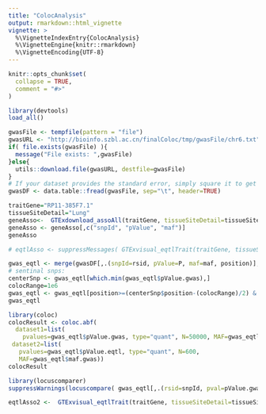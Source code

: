 ```yaml
---
title: "ColocAnalysis"
output: rmarkdown::html_vignette
vignette: >
  %\VignetteIndexEntry{ColocAnalysis}
  %\VignetteEngine{knitr::rmarkdown}
  %\VignetteEncoding{UTF-8}
---
```


```r
knitr::opts_chunk$set(
  collapse = TRUE,
  comment = "#>"
)
```

```r
library(devtools)
load_all()
```

```r
gwasFile <- tempfile(pattern = "file")
gwasURL <- "http://bioinfo.szbl.ac.cn/finalColoc/tmp/gwasFile/chr6.txt"
if( file.exists(gwasFile) ){ 
  message("File exists: ",gwasFile)
}else{
  utils::download.file(gwasURL, destfile=gwasFile)
}
# If your dataset provides the standard error, simply square it to get the variance.
gwasDF <- data.table::fread(gwasFile, sep="\t", header=TRUE)

```

```r
traitGene="RP11-385F7.1"
tissueSiteDetail="Lung"
geneAsso<-  GTExdownload_assoAll(traitGene, tissueSiteDetail=tissueSiteDetail)
geneAsso <- geneAsso[,c("snpId", "pValue", "maf")]
geneAsso
```

```r
# eqtlAsso <- suppressMessages( GTExvisual_eqtlTrait(traitGene, tissueSiteDetail=tissueSiteDetail) )
```

```r
gwas_eqtl <- merge(gwasDF[,.(snpId=rsid, pValue=P, maf=maf, position)], geneAsso, by="snpId", sort=FALSE, suffixes = c(".gwas",".eqtl"))
# sentinal snps:
centerSnp <- gwas_eqtl[which.min(gwas_eqtl$pValue.gwas),]
colocRange=1e6
gwas_eqtl <- gwas_eqtl[position>=(centerSnp$position-(colocRange)/2) & position<=(centerSnp$position+(colocRange)/2),]
gwas_eqtl
```

```r
library(coloc)
colocResult <- coloc.abf(
  dataset1=list(
    pvalues=gwas_eqtl$pValue.gwas, type="quant", N=50000, MAF=gwas_eqtl$maf.gwas),
 dataset2=list(
   pvalues=gwas_eqtl$pValue.eqtl, type="quant", N=600,
   MAF=gwas_eqtl$maf.gwas))
colocResult
```

```r
library(locuscomparer)
suppressWarnings(locuscompare( gwas_eqtl[,.(rsid=snpId, pval=pValue.gwas)], gwas_eqtl[,.(rsid=snpId, pval=pValue.eqtl)] ))

```

```r
eqtlAsso2 <-  GTExvisual_eqtlTrait(traitGene, tissueSiteDetail=tissueSiteDetail) 

```
